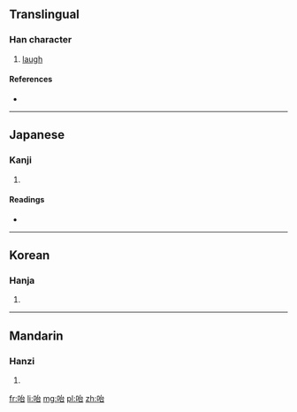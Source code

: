 ==Translingual==

===Han character===
{{Han char|rn=30|rad=口|as=05|sn=8|four=6306<sub>0</sub>|canj=口戈口 (RIR)}}

# [[laugh]]

====References====
* {{Han ref|kx=0185.050|dkj=03492|dj=0404.050|hdz=10610.070|uh=548D|ud=21645|bh=CBE8|bd=52200}}

----

==Japanese==

===Kanji===
{{ja-kanji|grade=|rs=口05}}

# {{defn|lang=ja|sort=口05}}

====Readings====
* {{ja-readings|on=[[かい]] (kai), [[たい]] (tai)|kun=[[わらう]] (warau), [[よろこぶ]] (yorokobu)}}

----

==Korean==

===Hanja===
{{ko-hanja|hangeul=해|rv=hae|mr=hae}}

# {{defn|lang=ko|sort=口05}}

----

==Mandarin==

===Hanzi===
{{cmn-hanzi|pin=[[gāo]] ([[gao1]]), [[hāi]] ([[hai1]])|wg=kao<sup>1</sup>, hai<sup>1</sup>}}

# {{defn|lang=cmn|sort=口05}}

[[fr:咍]]
[[li:咍]]
[[mg:咍]]
[[pl:咍]]
[[zh:咍]]